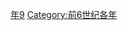 {{Catnav|頁面分類|历史|歷史時代|年|前6世纪各年}}
{{Commons category|509 BC}}

[[Category:前500年代|年9]]
[[Category:前6世纪各年|Category:前6世纪各年]]